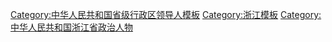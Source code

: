 {{Navbox
|name = 浙江省领导人
|title = [[浙江省]]现任省部级官员
|state = {{{state<includeonly>|collapsed</includeonly>}}}
|bodyclass = hlist
|groupstyle = text-align: center;

|group1 = [[File:Danghui.svg|20px]] [[中国共产党]]
|list1 =
{{Navbox |child |groupstyle = text-align: center; 
|group1 = [[中国共产党浙江省委员会|浙江省委]]<br /><small>第十五届</small>
|list1 =
{{Navbox |child |groupstyle = text-align: center; |groupwidth = 5.5em
|group1 = 书记★
|list1 = [[袁家军]] <small>(中央委员)</small>
|group2 = 2 副书记☆
|list2 = 
# [[王浩 (1963年)|王浩]]
# [[黄建发]] <small>(专职副书记)</small>
|group3 = 9 其他常委☆
|list3 =
# [[劉捷 (1970年)|刘捷]] <small>(杭州市委书记)</small>
# [[许罗德]] <small>(中央纪委委员)</small>
# [[彭佳学]] <small>(宁波市委书记)</small>
# [[王成 (1969年)|王成]] <small>(省委组织部长)</small>
# [[陈奕君]] <small>(省委秘书长)</small>
# [[刘小涛]] <small>(温州市委书记)</small>
# [[徐文光]]
# [[邱启文]] <small>(省委统战部长)</small>
# [[王纲 (1972年)|王纲]] <small>(省委宣传部长)</small>
}}

|group2 = [[中国共产党浙江省纪律检查委员会|浙江省纪委]]<br /><small>第十五届</small>
|list2 =
{{Navbox |child |groupstyle = text-align: center; |groupwidth = 5.5em
|group1 = 书记☆
|list1 = [[许罗德]] <small>(中央纪委委员)</small>
}}
}}

|group2 = {{中华人民共和国国徽|20}} [[浙江省人民政府|浙江省政府]]
|list2 = 
{{Navbox |child |groupwidth = 5.5em
|group1 = [[浙江行政长官列表|省长]]★
|list1 = [[王浩 (1963年)|王浩]]
|group2 = 8 副省长☆
|list2 =
# [[陈金彪]] <small>(常务副省长)</small>
# [[朱从玖]]
# [[高兴夫]]
# [[成岳沖]] <small>(民盟籍)</small>
# [[王文序]]
# [[卢山 (政治人物)|卢山]]
# [[徐文光]]
# [[王成国]] <small>(省公安厅长)</small>
}}

|group3 = {{中华人民共和国国徽|20}} [[浙江省人民代表大会常务委员会|浙江省人大<br />常委会]]<br /><small>第十三届</small>
|list3 =
{{Navbox |child |groupwidth = 5.5em
|group1 = 主任★
|list1 = [[袁家军]] <small>(中央委员)</small>
|group2 = {{nowrap begin}}7 副主任☆{{nowrap end}}
|list2 =	
# [[梁黎明]] <small>(党组书记)</small>
# [[熊建平]] <small>(党组副书记)</small>
# [[姒健敏]] <small>(全国人大常委会委员，九三学社籍)</small>
# [[李卫宁]]
# [[李学忠 (1960年)|李学忠]]
# [[赵光君]]
# [[史济锡]]
}}

|group4 = [[File:Charter of the Chinese People's Political Consultative Conference (CPPCC) logo.svg|20px]] [[中国人民政治协商会议浙江省委员会|浙江省政协]]<br /><small>第十二届</small>
|list4 =
{{Navbox |child |groupwidth = 5.5em
|group1 = 主席★
|list1 = [[黄莉新]] <small>(中央候补委员)</small>
|group2 = 9 副主席☆
|list2 =
# [[王昌荣]]
# [[郑继伟]] <small>(致公党籍)</small>
# [[陈小平 (1963年1月)|陈小平]] <small>(民建籍)</small>
# [[吴晶]] <small>(全国政协常委，民革籍)</small>
# [[蔡秀军]] <small>(民进籍)</small>
# [[裘东耀]]
# [[陈铁雄]]
# [[马光明 (1960年6月)|马光明]]
# [[周国辉]]
}}

|group5 = {{中华人民共和国国徽|20}} [[浙江省监察委员会|浙江省监察委]]
|list5 =
{{Navbox |child |groupwidth = 5.5em
|group1 = 主任☆
|list1 = [[许罗德]] <small>(中央纪委委员)</small>
}}

|group6 = [[File:Supreme People's Court of P.R.China's badge.svg|20px]] [[浙江省高级人民法院|浙江省高院]]
|list6 =
{{Navbox |child |groupwidth = 5.5em
|group1 = 院长☆
|list1 = [[李占国]]
}}

|group7 = [[File:Supreme People's Procuratorate of P.R.China's badge .svg|20px]] [[浙江省人民检察院|浙江省检察院]]
|list7 =
{{Navbox |child |groupwidth = 5.5em
|group1 = 检察长☆
|list1 = [[贾宇]]
}}

|belowstyle = text-align: left;
|below = “★/☆”表示[[省部级正职]]/[[省部级副职|副职]][[中华人民共和国公务员|公务员]]（特殊界别人士或除外），参见[[中华人民共和国公务员#行政级别|中国公务员级别]]。
{{中华人民共和国省级行政区现任领导人模板索引}}
}}<noinclude>
{{collapsible option}}
[[Category:中华人民共和国省级行政区领导人模板]]
[[Category:浙江模板]]
[[Category:中华人民共和国浙江省政治人物]]
</noinclude>
